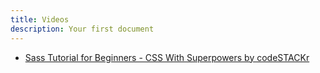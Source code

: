 ```yaml
---
title: Videos
description: Your first document
---
```


- [Sass Tutorial for Beginners - CSS With Superpowers by codeSTACKr](https://www.youtube.com/watch?v=_a5j7KoflTs)
